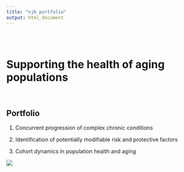 ```yaml
---
title: "njb portfolio"
output: html_document
---
```


```{=html}
<style type="text/css">
.title {
  display: none;
}

#getting-started img {
  margin-right: 10px;
}

</style>
```
<div class="row" style="padding-top: 30px;">

::: col-sm-6
<!-- # I hate the fact that I'm the last edition, properly a stats magician, Could've went to college and been a mathematician - Big Pun -->

<!-- # Population health, gerontology, and nutritional epidemiology -->

# Supporting the health of aging populations  

&nbsp;

## Portfolio

1.  Concurrent progression of complex chronic conditions

2.  Identification of potentially modifiable risk and protective factors

3.  Cohort dynamics in population health and aging
:::

::: col-sm-6
<!-- ### [Population health, gerontology, and nutritional epidemiology](https://crumplab.github.io) -->

<!--  -->

<!-- <a href = "https://crumplab.github.io"> -->

![](images/mountain_2.jpg) </a>
:::
